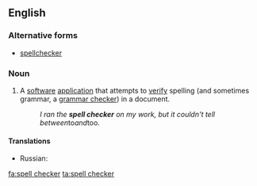 ==English==
{{wikipedia}}

===Alternative forms===
* [[spellchecker]]

===Noun===
{{en-noun|sg=[[spell]] [[checker]]}}

# A [[software]] [[application]] that attempts to [[verify]] spelling (and sometimes grammar, a [[grammar checker]]) in a document.
#: ''I ran the '''spell checker''' on my work, but it couldn't tell between ''to'' and ''too''.''

====Translations====
{{trans-top|a software application}}
* Russian: {{t|ru|программа проверки орфографии|f|tr=prográmma provérki orfográfii|sc=Cyrl}}
{{trans-mid}}
{{trans-bottom}}

[[fa:spell checker]]
[[ta:spell checker]]